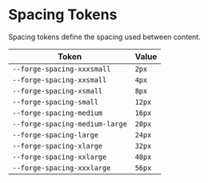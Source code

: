 
<Meta title="Design Tokens/Spacing" />

# Spacing Tokens

Spacing tokens define the spacing used between content.

| Token                          | Value
| ------------------------------ | -----
| `--forge-spacing-xxxsmall`     | `2px`
| `--forge-spacing-xxsmall`      | `4px`
| `--forge-spacing-xsmall`       | `8px`
| `--forge-spacing-small`        | `12px`
| `--forge-spacing-medium`       | `16px`
| `--forge-spacing-medium-large` | `20px`
| `--forge-spacing-large`        | `24px`
| `--forge-spacing-xlarge`       | `32px`
| `--forge-spacing-xxlarge`      | `48px`
| `--forge-spacing-xxxlarge`     | `56px`
